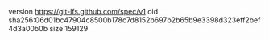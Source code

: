 version https://git-lfs.github.com/spec/v1
oid sha256:06d01bc47904c8500b178c7d8152b697b2b65b9e3398d323eff2bef4d3a00b0b
size 159129
